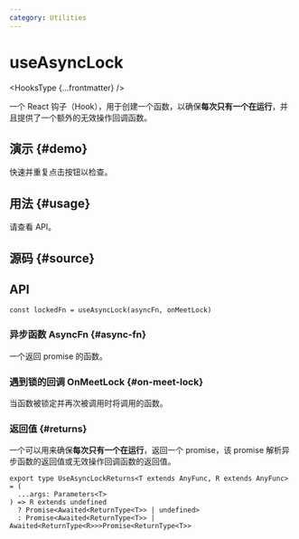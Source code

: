 ```yaml
---
category: Utilities
---
```


# useAsyncLock


<HooksType {...frontmatter} />

一个 React 钩子（Hook），用于创建一个函数，以确保**每次只有一个在运行**，并且提供了一个额外的无效操作回调函数。

## 演示 \{#demo}

快速并重复点击按钮以检查。


<App />

## 用法 \{#usage}

请查看 API。

## 源码 \{#source}


<Source />

## API

```tsx
const lockedFn = useAsyncLock(asyncFn, onMeetLock)
```

### 异步函数 AsyncFn \{#async-fn}

一个返回 promise 的函数。

### 遇到锁的回调 OnMeetLock \{#on-meet-lock}

当函数被锁定并再次被调用时将调用的函数。

### 返回值 \{#returns}

一个可以用来确保**每次只有一个在运行**，返回一个 promise，该 promise 解析异步函数的返回值或无效操作回调函数的返回值。

```tsx
export type UseAsyncLockReturns<T extends AnyFunc, R extends AnyFunc> = (
  ...args: Parameters<T>
) => R extends undefined
  ? Promise<Awaited<ReturnType<T>> | undefined>
  : Promise<Awaited<ReturnType<T>> | Awaited<ReturnType<R>>>Promise<ReturnType<T>>
```
